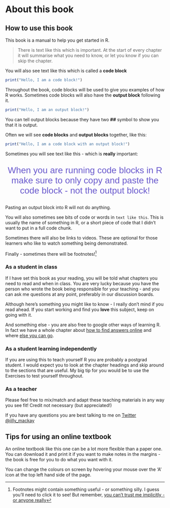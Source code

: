 # About this book {- #about}

## How to use this book {#howuse}

This book is a manual to help you get started in R. 

> There is text like this which is important. At the start of every chapter it will summarise what you need to know, or let you know if you can skip the chapter.

You will also see text like this which is called a **code block**

```r

print("Hello, I am a code block!")

```

Throughout the book, code blocks will be used to give you examples of how R works. Sometimes code blocks will also have the **output block** following it. 

```r

print("Hello, I am an output block!")


```

You can tell output blocks because they have two **##** symbol to show you that it is output. 


Often we will see **code blocks** and **output blocks** together, like this:

```r

print("Hello, I am a code block with an output block!")

```

Sometimes you will see text like this - which is **really** important:


<p style = "font-family: Arial, Helvetica, sans-serif; font-size:200%; font-style:bold; color:SlateBlue ;text-align:center">

When you are running code blocks in R make sure to only copy and paste the code block - not the output block!
</p>

Pasting an output block into R will not do anything. 


You will also sometimes see bits of code or words in `text like this`. This is usually the name of something in R, or a short piece of code that I didn't want to put in a full code chunk. 

Sometimes there will also be links to videos. These are optional for those learners who like to watch something being demonstrated. 

Finally - sometimes there will be footnotes!^[Footnotes might contain something useful - or something silly. I guess you'll need to click it to see! But remember, [you can't trust me implicitly - or anyone really](https://youtu.be/UaGTFeibOEk)]


### As a student in class {#useinclass}
If I have set this book as your reading, you will be told what chapters you need to read and when in class. You are very lucky because you have the person who wrote the book being responsible for your teaching - and you can ask me questions at any point, preferably in our discussion boards. 

Although here's something you might like to know - I really don't mind if you read ahead. If you start working and find you **love** this subject, keep on going with it. 

And something else - you are also free to google other ways of learning R. In fact we have a whole chapter about [how to find answers online](#trouble) and where [else you can go](#whatnext).



### As a student learning independently {#useindependent}
If you are using this to teach yourself R you are probably a postgrad student. I would expect you to look at the chapter headings and skip around to the sections that are useful. My big tip for you would be to use the Exercises to test yourself throughout. 


### As a teacher {#useteach}
Please feel free to mix/match and adapt these teaching materials in any way you see fit! Credit not necessary (but appreciated!)

If you have any questions you are best talking to me on [Twitter \@jilly_mackay](https://twitter.com/jilly_mackay)


## Tips for using an online textbook {#usetips}
An online textbook like this one can be a lot more flexible than a paper one. You can download it and print it if you want to make notes in the margins - the book is free for you to do what you want with it.

You can change the colours on screen by hovering your mouse over the 'A' icon at the top left hand side of the page. 
